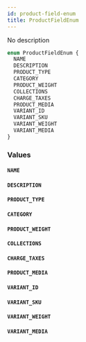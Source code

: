 ```yaml
---
id: product-field-enum
title: ProductFieldEnum
---
```


No description

```graphql
enum ProductFieldEnum {
  NAME
  DESCRIPTION
  PRODUCT_TYPE
  CATEGORY
  PRODUCT_WEIGHT
  COLLECTIONS
  CHARGE_TAXES
  PRODUCT_MEDIA
  VARIANT_ID
  VARIANT_SKU
  VARIANT_WEIGHT
  VARIANT_MEDIA
}
```

### Values

#### `NAME`

#### `DESCRIPTION`

#### `PRODUCT_TYPE`

#### `CATEGORY`

#### `PRODUCT_WEIGHT`

#### `COLLECTIONS`

#### `CHARGE_TAXES`

#### `PRODUCT_MEDIA`

#### `VARIANT_ID`

#### `VARIANT_SKU`

#### `VARIANT_WEIGHT`

#### `VARIANT_MEDIA`

